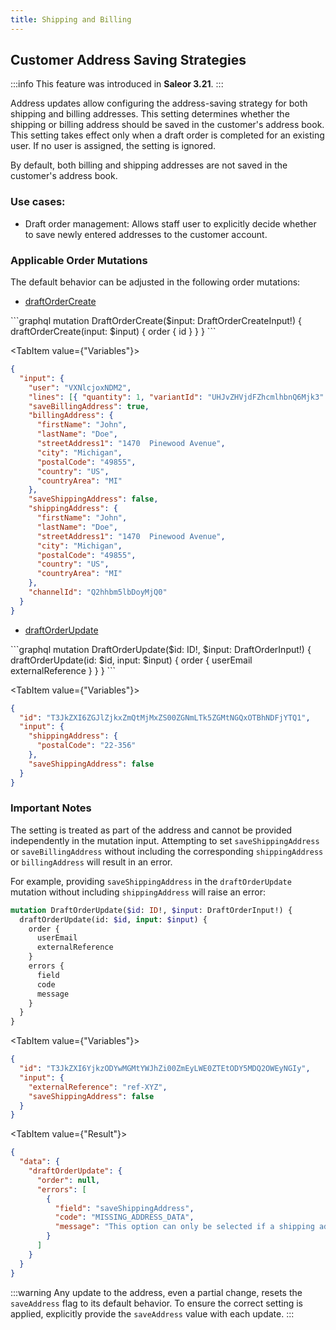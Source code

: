 ```yaml
---
title: Shipping and Billing
---
```


## Customer Address Saving Strategies

:::info
This feature was introduced in **Saleor 3.21**.
:::

Address updates allow configuring the address-saving strategy for both shipping and billing addresses.
This setting determines whether the shipping or billing address should be saved in the customer's address book.
This setting takes effect only when a draft order is completed for an existing user.
If no user is assigned, the setting is ignored.

By default, both billing and shipping addresses are not saved in the customer's address book.

### Use cases:
- Draft order management: Allows staff user to explicitly decide whether to save newly entered addresses to the customer account.

### Applicable Order Mutations
The default behavior can be adjusted in the following order mutations:
- [draftOrderCreate](/api-reference/orders/mutations/draft-order-create)
<Tabs>
<TabItem value="Mutation">
```graphql
mutation DraftOrderCreate($input: DraftOrderCreateInput!) {
  draftOrderCreate(input: $input) {
    order {
      id
    }
  }
}
```
</TabItem>

<TabItem value={"Variables"}>
```json {5,15}
{
  "input": {
    "user": "VXNlcjoxNDM2",
    "lines": [{ "quantity": 1, "variantId": "UHJvZHVjdFZhcmlhbnQ6Mjk3" }],
    "saveBillingAddress": true,
    "billingAddress": {
      "firstName": "John",
      "lastName": "Doe",
      "streetAddress1": "1470  Pinewood Avenue",
      "city": "Michigan",
      "postalCode": "49855",
      "country": "US",
      "countryArea": "MI"
    },
    "saveShippingAddress": false,
    "shippingAddress": {
      "firstName": "John",
      "lastName": "Doe",
      "streetAddress1": "1470  Pinewood Avenue",
      "city": "Michigan",
      "postalCode": "49855",
      "country": "US",
      "countryArea": "MI"
    },
    "channelId": "Q2hhbm5lbDoyMjQ0"
  }
}
```
</TabItem>
</Tabs>

- [draftOrderUpdate](/api-reference/orders/mutations/draft-order-update.mdx)
<Tabs>
<TabItem value="Mutation">
```graphql
mutation DraftOrderUpdate($id: ID!, $input: DraftOrderInput!) {
  draftOrderUpdate(id: $id, input: $input) {
    order {
      userEmail
      externalReference
    }
  }
}
```
</TabItem>

<TabItem value={"Variables"}>
```json {7}
{
  "id": "T3JkZXI6ZGJlZjkxZmQtMjMxZS00ZGNmLTk5ZGMtNGQxOTBhNDFjYTQ1",
  "input": {
    "shippingAddress": {
      "postalCode": "22-356"
    },
    "saveShippingAddress": false
  }
}
```
</TabItem>
</Tabs>

### Important Notes

The setting is treated as part of the address and cannot be provided independently in the mutation input.
Attempting to set `saveShippingAddress` or `saveBillingAddress` without including the corresponding
`shippingAddress` or `billingAddress` will result in an error.

For example, providing `saveShippingAddress` in the `draftOrderUpdate` mutation without including `shippingAddress` will raise an error:
<Tabs>
<TabItem value="Mutation">
```graphql
mutation DraftOrderUpdate($id: ID!, $input: DraftOrderInput!) {
  draftOrderUpdate(id: $id, input: $input) {
    order {
      userEmail
      externalReference
    }
    errors {
      field
      code
      message
    }
  }
}

```
</TabItem>

<TabItem value={"Variables"}>
```json
{
  "id": "T3JkZXI6YjkzODYwMGMtYWJhZi00ZmEyLWE0ZTEtODY5MDQ2OWEyNGIy",
  "input": {
    "externalReference": "ref-XYZ",
    "saveShippingAddress": false
  }
}
```
</TabItem>

<TabItem value={"Result"}>
```json
{
  "data": {
    "draftOrderUpdate": {
      "order": null,
      "errors": [
        {
          "field": "saveShippingAddress",
          "code": "MISSING_ADDRESS_DATA",
          "message": "This option can only be selected if a shipping address is provided."
        }
      ]
    }
  }
}
```
</TabItem>
</Tabs>

:::warning
Any update to the address, even a partial change, resets the `saveAddress` flag to its default behavior.
To ensure the correct setting is applied, explicitly provide the `saveAddress` value with each update.
::: 